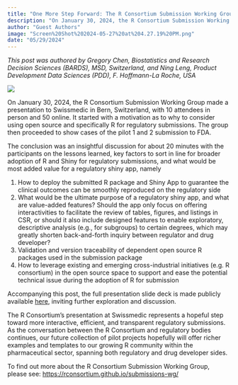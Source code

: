 ```yaml
---
title: "One More Step Forward: The R Consortium Submission Working Group’s Presentation to Swissmedic on Regulatory Submission using R and Shiny"
description: "On January 30, 2024, the R Consortium Submission Working Group made a presentation to Swissmedic in Bern, Switzerland, with 10 attendees in person and 50 online."
author: "Guest Authors"
image: "Screen%20Shot%202024-05-27%20at%204.27.19%20PM.png"
date: "05/29/2024"
---
```



_This post was authored by Gregory Chen, Biostatistics and Research Decision Sciences (BARDS), MSD, Switzerland, and Ning Leng, Product Development Data Sciences (PDD), F. Hoffmann-La Roche, USA_





![](Screen%20Shot%202024-05-27%20at%204.27.19%20PM.png)


On January 30, 2024, the R Consortium Submission Working Group made a presentation to Swissmedic in Bern, Switzerland, with 10 attendees in person and 50 online. It started with a motivation as to why to consider using open source and specifically R for regulatory submissions. The group then proceeded to show cases of the pilot 1 and 2 submission to FDA. 

The conclusion was an insightful discussion for about 20 minutes with the participants on the lessons learned, key factors to sort in line for broader adoption of R and Shiny for regulatory submissions, and what would be most added value for a regulatory shiny app, namely



1. How to deploy the submitted R package and Shiny App to guarantee the clinical outcomes can be smoothly reproduced on the regulatory side
2. What would be the ultimate purpose of a regulatory shiny app, and what are value-added features? Should the app only focus on offering interactivities to facilitate the review of tables, figures, and listings in CSR, or should it also include designed features to enable exploratory, descriptive analysis (e.g., for subgroups) to certain degrees, which may greatly shorten back-and-forth inquiry between regulator and drug developer?
3. Validation and version traceability of dependent open source R packages used in the submission package
4. How to leverage existing and emerging cross-industrial initiatives (e.g. R consortium) in the open source space to support and ease the potential technical issue during the adoption of R for submission

Accompanying this post, the full presentation slide deck is made publicly available [here](https://github.com/RConsortium/submissions-wg/blob/main/_Documents/R_and_Shiny_in_Regulatory_Submission_to_Swissmedic_2024.pdf), inviting further exploration and discussion.

The R Consortium’s presentation at Swissmedic represents a hopeful step toward more interactive, efficient, and transparent regulatory submissions. As the conversation between the R Consortium and regulatory bodies continues, our future collection of pilot projects hopefully will offer richer examples and templates to our growing R community within the pharmaceutical sector, spanning both regulatory and drug developer sides.

To find out more about the R Consortium Submission Working Group, please see: [https://rconsortium.github.io/submissions-wg/](https://rconsortium.github.io/submissions-wg/) 



